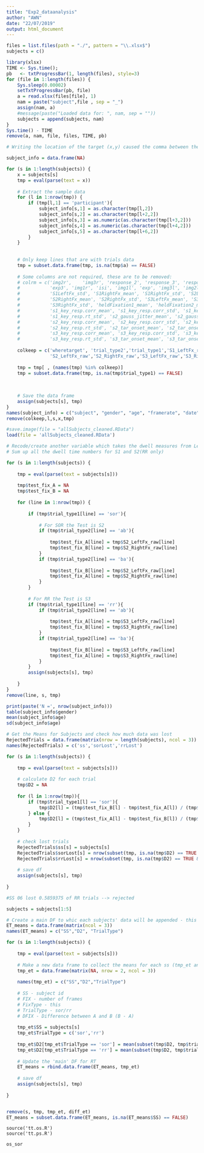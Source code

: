 ```yaml
---
title: "Exp2_dataanalysis"
author: "AWN"
date: "22/07/2019"
output: html_document
---
```


```r

files = list.files(path = "./", pattern = "\\.xlsx$")
subjects = c()

library(xlsx)
TIME <- Sys.time();
pb   <- txtProgressBar(1, length(files), style=3)
for (file in 1:length(files)) {
    Sys.sleep(0.00002)
    setTxtProgressBar(pb, file)
    a = read.xlsx(files[file], 1)
    nam = paste("subject",file , sep = "_")
    assign(nam, a)
    #message(paste("Loaded data for: ", nam, sep = ""))
    subjects = append(subjects, nam)
}
Sys.time() - TIME
remove(a, nam, file, files, TIME, pb)


```

```r
# Writing the location of the target (x,y) caused the comma between the x and y cause this value to be interpreted as two, resulting in a split between the x and y into two separate columns. This has caused following cells to be shifted to the right by 2 columns. This has been fixed by re-builind the x,y location values and shifting the names of the columns accordingly.

subject_info = data.frame(NA)

for (s in 1:length(subjects)) {
    x = subjects[s]
    tmp = eval(parse(text = x))
    
    # Extract the sample data
    for (l in 1:nrow(tmp)) {
        if (tmp[l,1] == 'participant'){
            subject_info[s,1] = as.character(tmp[l,2])
            subject_info[s,2] = as.character(tmp[l+2,2])
            subject_info[s,3] = as.numeric(as.character(tmp[l+3,2]))
            subject_info[s,4] = as.numeric(as.character(tmp[l+4,2]))
            subject_info[s,5] = as.character(tmp[l+6,2])
        }
    }
    
    
    # Only keep lines that are with trials data
    tmp = subset.data.frame(tmp, is.na(tmp$a) == FALSE) 
    
    # Some columns are not required, these are to be removed:
    # colrm = c('img2r', 	'img3r', 'response_2', 'response_3', 'response_1', 'a', 'b', 'isi3', 
    #           'exp3', 'img1r', 'isi', 'img1l', 'exp', 'img3l', 'img2l', 'S1LeftFx_mean', 
    #           'S1LeftFx_std', 'S1RightFx_mean', 'S1RightFx_std', 'S2LeftFx_mean', 'S2LeftFx_std', 
    #           'S2RightFx_mean', 'S2RightFx_std', 'S3LeftFx_mean', 'S3LeftFx_std', 'S3RightFx_mean', 
    #           'S3RightFx_std', 'heldFixation1_mean', 'heldFixation2_mean', 'heldFixation3_mean', 
    #           's1_key_resp.corr_mean', 's1_key_resp.corr_std', 's1_key_resp.rt_mean', 
    #           's1_key_resp.rt_std', 's2_gauss_jitter_mean', 's2_gauss_jitter_std', 
    #           's2_key_resp.corr_mean', 's2_key_resp.corr_std', 's2_key_resp.rt_mean', 
    #           's2_key_resp.rt_std', 's2_tar_onset_mean', 's2_tar_onset_std',  
    #           's3_key_resp.corr_mean', 's3_key_resp.corr_std', 's3_key_resp.rt_mean', 
    #           's3_key_resp.rt_std', 's3_tar_onset_mean', 's3_tar_onset_std');
    
    colkeep = c('wheretarget', 'trial_type2','trial_type1','S1_LeftFx_raw','S1_RightFx_raw',
                'S2_LeftFx_raw','S2_RightFx_raw','S3_LeftFx_raw','S3_RightFx_raw','order')
    
    tmp = tmp[ , (names(tmp) %in% colkeep)]
    tmp = subset.data.frame(tmp, is.na(tmp$trial_type1) == FALSE)
    
    
    
    # Save the data frame
    assign(subjects[s], tmp)
}
names(subject_info) = c("subject", "gender", "age", "framerate", "date")
remove(colkeep,l,s,x,tmp)

```

```r
#save.image(file = "allSubjects_cleaned.RData")
load(file = 'allSubjects_cleaned.RData')
```

```r
# Recode/create another variable which takes the dwell measures from Left/Right to A/B
# Sum up all the dwell time numbers for S1 and S2(RR only)

for (s in 1:length(subjects)) {
    
    tmp = eval(parse(text = subjects[s]))
    
    tmp$test_fix_A = NA
    tmp$test_fix_B = NA
    
    for (line in 1:nrow(tmp)) {
        
        if (tmp$trial_type1[line] == 'sor'){
            
            # For SOR the Test is S2
            if (tmp$trial_type2[line] == 'ab'){
                
                tmp$test_fix_A[line] = tmp$S2_LeftFx_raw[line]
                tmp$test_fix_B[line] = tmp$S2_RightFx_raw[line]
            }
            if (tmp$trial_type2[line] == 'ba'){
                
                tmp$test_fix_B[line] = tmp$S2_LeftFx_raw[line]
                tmp$test_fix_A[line] = tmp$S2_RightFx_raw[line]
            }
        }
        
        # For RR the Test is S3 
        if (tmp$trial_type1[line] == 'rr'){
            if (tmp$trial_type2[line] == 'ab'){
                
                tmp$test_fix_A[line] = tmp$S3_LeftFx_raw[line]
                tmp$test_fix_B[line] = tmp$S3_RightFx_raw[line]
            }
            if (tmp$trial_type2[line] == 'ba'){
                
                tmp$test_fix_B[line] = tmp$S3_LeftFx_raw[line]
                tmp$test_fix_A[line] = tmp$S3_RightFx_raw[line]
            }
        }
        assign(subjects[s], tmp)
        
    }
}
remove(line, s, tmp)

```

```r
print(paste('N =', nrow(subject_info)))
table(subject_info$gender)
mean(subject_info$age)
sd(subject_info$age)
```

```r
# Get the Means for Subjects and check how much data was lost
RejectedTrials = data.frame(matrix(nrow = length(subjects), ncol = 3))
names(RejectedTrials) = c('ss','sorLost','rrLost')

for (s in 1:length(subjects)) {
    
    tmp = eval(parse(text = subjects[s]))
    
    # calculate D2 for each trial
    tmp$D2 = NA
    
    for (l in 1:nrow(tmp)){
        if (tmp$trial_type1[l] == 'sor'){
            tmp$D2[l] = (tmp$test_fix_B[l] - tmp$test_fix_A[l]) / (tmp$test_fix_A[l] + tmp$test_fix_B[l])
        } else {
            tmp$D2[l] = (tmp$test_fix_A[l] - tmp$test_fix_B[l]) / (tmp$test_fix_A[l] + tmp$test_fix_B[l])
        }
    }
    
    # check lost trials
    RejectedTrials$ss[s] = subjects[s]
    RejectedTrials$sorLost[s] = nrow(subset(tmp, is.na(tmp$D2) == TRUE & tmp$trial_type1 == 'sor')) / nrow(subset(tmp, tmp$trial_type1 == 'sor'))
    RejectedTrials$rrLost[s] = nrow(subset(tmp, is.na(tmp$D2) == TRUE & tmp$trial_type1 == 'rr')) / nrow(subset(tmp, tmp$trial_type1 == 'rr'))
    
    # save df
    assign(subjects[s], tmp)
    
}
```

```r
#SS 06 lost 0.5859375 of RR trials --> rejected

subjects = subjects[1:5]
```

```r

# Create a main DF to whic each subjects' data will be appended - this one has only one value for fixation and it's calcualted as a difference btw A and B (B - A)
ET_means = data.frame(matrix(ncol = 3))
names(ET_means) = c("SS","D2", "TrialType")

for (s in 1:length(subjects)) {
    
    tmp = eval(parse(text = subjects[s]))
    
    # Make a new data frame to collect the means for each ss (tmp_et and diff_et) and then append this to the 'main' DFs
    tmp_et = data.frame(matrix(NA, nrow = 2, ncol = 3))
    
    names(tmp_et) = c("SS","D2","TrialType")
    
    # SS - subject id
    # FIX - number of frames
    # FixType - this
    # TrialType - sor/rr
    # DFIX - Difference between A and B (B - A)
    
    tmp_et$SS = subjects[s]
    tmp_et$TrialType = c('sor','rr')
    
    tmp_et$D2[tmp_et$TrialType == 'sor'] = mean(subset(tmp$D2, tmp$trial_type1 == 'sor'), na.rm = 1)
    tmp_et$D2[tmp_et$TrialType == 'rr'] = mean(subset(tmp$D2, tmp$trial_type1 == 'rr'), na.rm = 1)
    
    # Update the 'main' DF for RT
    ET_means = rbind.data.frame(ET_means, tmp_et)
    
    # save df
    assign(subjects[s], tmp)
    
}


remove(s, tmp, tmp_et, diff_et)
ET_means = subset.data.frame(ET_means, is.na(ET_means$SS) == FALSE)


```

```{One/Paired Sample analysis}

source('tt.os.R')
source('tt.ps.R')

os_sor 
```